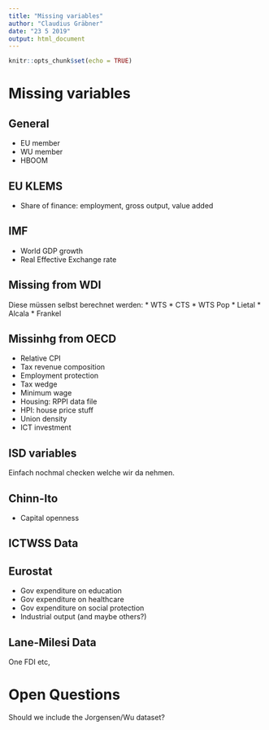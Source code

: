```yaml
---
title: "Missing variables"
author: "Claudius Gräbner"
date: "23 5 2019"
output: html_document
---
```


```r
knitr::opts_chunk$set(echo = TRUE)
```

# Missing variables

## General

* EU member
* WU member
* HBOOM

## EU KLEMS
* Share of finance: employment, gross output, value added

## IMF

* World GDP growth
* Real Effective Exchange rate

## Missing from WDI

Diese müssen selbst berechnet werden:
* WTS
* CTS
* WTS Pop
* Lietal
* Alcala
* Frankel


## Missinhg from OECD

* Relative CPI
* Tax revenue composition
* Employment protection
* Tax wedge
* Minimum wage
* Housing: RPPI data file
* HPI: house price stuff
* Union density
* ICT investment

## ISD variables
Einfach nochmal checken welche wir da nehmen.

## Chinn-Ito

* Capital openness

## ICTWSS Data

## Eurostat

* Gov expenditure on education
* Gov expenditure on healthcare
* Gov expenditure on social protection
* Industrial output (and maybe others?)

## Lane-Milesi Data
One FDI etc,

# Open Questions

Should we include the Jorgensen/Wu dataset?
